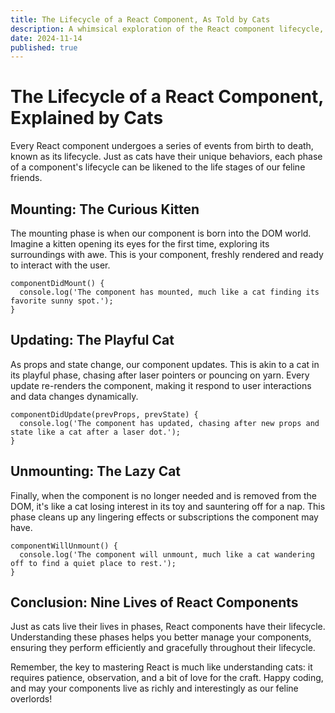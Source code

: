 ```yaml
---
title: The Lifecycle of a React Component, As Told by Cats	
description: A whimsical exploration of the React component lifecycle, with each stage humorously explained through the behavior of cats. Perfect for developers looking to understand lifecycle methods in a more relatable and entertaining way.	
date: 2024-11-14	
published: true
---
```


# The Lifecycle of a React Component, Explained by Cats
Every React component undergoes a series of events from birth to death, known as its lifecycle. Just as cats have their unique behaviors, each phase of a component's lifecycle can be likened to the life stages of our feline friends.

## Mounting: The Curious Kitten
The mounting phase is when our component is born into the DOM world. Imagine a kitten opening its eyes for the first time, exploring its surroundings with awe. This is your component, freshly rendered and ready to interact with the user.
```
componentDidMount() {
  console.log('The component has mounted, much like a cat finding its favorite sunny spot.');
}
```
## Updating: The Playful Cat
As props and state change, our component updates. This is akin to a cat in its playful phase, chasing after laser pointers or pouncing on yarn. Every update re-renders the component, making it respond to user interactions and data changes dynamically.
```
componentDidUpdate(prevProps, prevState) {
  console.log('The component has updated, chasing after new props and state like a cat after a laser dot.');
}
```
## Unmounting: The Lazy Cat
Finally, when the component is no longer needed and is removed from the DOM, it's like a cat losing interest in its toy and sauntering off for a nap. This phase cleans up any lingering effects or subscriptions the component may have.
```
componentWillUnmount() {
  console.log('The component will unmount, much like a cat wandering off to find a quiet place to rest.');
}
```
## Conclusion: Nine Lives of React Components
Just as cats live their lives in phases, React components have their lifecycle. Understanding these phases helps you better manage your components, ensuring they perform efficiently and gracefully throughout their lifecycle.

Remember, the key to mastering React is much like understanding cats: it requires patience, observation, and a bit of love for the craft. Happy coding, and may your components live as richly and interestingly as our feline overlords!